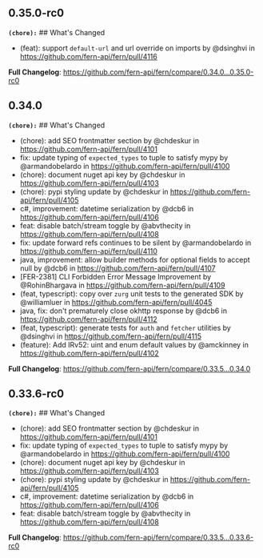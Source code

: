 ## 0.35.0-rc0
**`(chore):`** ## What's Changed
* (feat): support `default-url`  and  url override on imports by @dsinghvi in https://github.com/fern-api/fern/pull/4116


**Full Changelog**: https://github.com/fern-api/fern/compare/0.34.0...0.35.0-rc0

## 0.34.0
**`(chore):`** ## What's Changed
* (chore): add SEO frontmatter section by @chdeskur in https://github.com/fern-api/fern/pull/4101
* fix: update typing of `expected_types` to tuple to satisfy mypy by @armandobelardo in https://github.com/fern-api/fern/pull/4100
* (chore): document nuget api key by @chdeskur in https://github.com/fern-api/fern/pull/4103
* (chore): pypi styling update by @chdeskur in https://github.com/fern-api/fern/pull/4105
* c#, improvement: datetime serialization by @dcb6 in https://github.com/fern-api/fern/pull/4106
* feat: disable batch/stream toggle by @abvthecity in https://github.com/fern-api/fern/pull/4108
* fix: update forward refs continues to be silent by @armandobelardo in https://github.com/fern-api/fern/pull/4110
* java, improvement: allow builder methods for optional fields to accept null by @dcb6 in https://github.com/fern-api/fern/pull/4107
* [FER-2381] CLI Forbidden Error Message Improvement by @RohinBhargava in https://github.com/fern-api/fern/pull/4109
* (feat, typescript): copy over `zurg` unit tests to the generated SDK  by @williamluer in https://github.com/fern-api/fern/pull/4045
* java, fix: don't prematurely close okhttp response by @dcb6 in https://github.com/fern-api/fern/pull/4112
* (feat, typescript): generate tests for `auth` and `fetcher` utilities  by @dsinghvi in https://github.com/fern-api/fern/pull/4115
* (feature): Add IRv52: uint and enum default values by @amckinney in https://github.com/fern-api/fern/pull/4102


**Full Changelog**: https://github.com/fern-api/fern/compare/0.33.5...0.34.0

## 0.33.6-rc0
**`(chore):`** ## What's Changed
* (chore): add SEO frontmatter section by @chdeskur in https://github.com/fern-api/fern/pull/4101
* fix: update typing of `expected_types` to tuple to satisfy mypy by @armandobelardo in https://github.com/fern-api/fern/pull/4100
* (chore): document nuget api key by @chdeskur in https://github.com/fern-api/fern/pull/4103
* (chore): pypi styling update by @chdeskur in https://github.com/fern-api/fern/pull/4105
* c#, improvement: datetime serialization by @dcb6 in https://github.com/fern-api/fern/pull/4106
* feat: disable batch/stream toggle by @abvthecity in https://github.com/fern-api/fern/pull/4108


**Full Changelog**: https://github.com/fern-api/fern/compare/0.33.5...0.33.6-rc0


